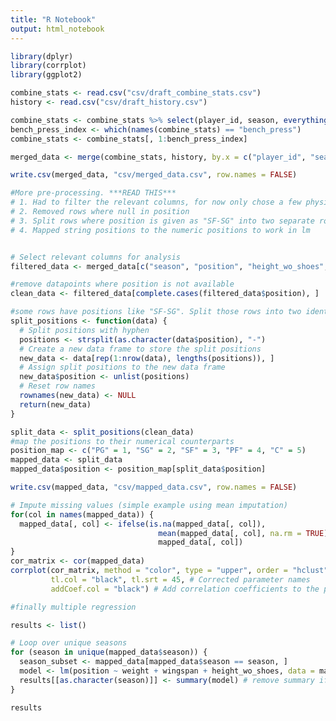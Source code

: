 ```yaml
---
title: "R Notebook"
output: html_notebook
---
```


```r
library(dplyr)
library(corrplot)
library(ggplot2)

```

```r
combine_stats <- read.csv("csv/draft_combine_stats.csv")
history <- read.csv("csv/draft_history.csv")
```

```r
combine_stats <- combine_stats %>% select(player_id, season, everything())
bench_press_index <- which(names(combine_stats) == "bench_press")
combine_stats <- combine_stats[, 1:bench_press_index]
```

```r
merged_data <- merge(combine_stats, history, by.x = c("player_id", "season"), by.y = c("person_id", "season"))
```

```r
write.csv(merged_data, "csv/merged_data.csv", row.names = FALSE)
```

```r

#More pre-processing. ***READ THIS***
# 1. Had to filter the relevant columns, for now only chose a few physical attributes but could expand if needed
# 2. Removed rows where null in position
# 3. Split rows where position is given as "SF-SG" into two separate rows with positoin as "SF" and "SG"
# 4. Mapped string positions to the numeric positions to work in lm


# Select relevant columns for analysis
filtered_data <- merged_data[c("season", "position", "height_wo_shoes", "weight", "wingspan", "max_vertical_leap", "bench_press")]

#remove datapoints where position is not available
clean_data <- filtered_data[complete.cases(filtered_data$position), ]

#some rows have positions like "SF-SG". Split those rows into two identical rows except one row is "SF" and the other row is "SG"
split_positions <- function(data) {
  # Split positions with hyphen
  positions <- strsplit(as.character(data$position), "-")
  # Create a new data frame to store the split positions
  new_data <- data[rep(1:nrow(data), lengths(positions)), ]
  # Assign split positions to the new data frame
  new_data$position <- unlist(positions)
  # Reset row names
  rownames(new_data) <- NULL
  return(new_data)
}

split_data <- split_positions(clean_data)
#map the positions to their numerical counterparts
position_map <- c("PG" = 1, "SG" = 2, "SF" = 3, "PF" = 4, "C" = 5)
mapped_data <- split_data
mapped_data$position <- position_map[split_data$position]

```

```r
write.csv(mapped_data, "csv/mapped_data.csv", row.names = FALSE)
```

```r
# Impute missing values (simple example using mean imputation)
for(col in names(mapped_data)) {
  mapped_data[, col] <- ifelse(is.na(mapped_data[, col]), 
                                 mean(mapped_data[, col], na.rm = TRUE), 
                                 mapped_data[, col])
}
cor_matrix <- cor(mapped_data)
corrplot(cor_matrix, method = "color", type = "upper", order = "hclust",
         tl.col = "black", tl.srt = 45, # Corrected parameter names
         addCoef.col = "black") # Add correlation coefficients to the plot
```



```r
#finally multiple regression

results <- list()

# Loop over unique seasons
for (season in unique(mapped_data$season)) {
  season_subset <- mapped_data[mapped_data$season == season, ]
  model <- lm(position ~ weight + wingspan + height_wo_shoes, data = mapped_data)
  results[[as.character(season)]] <- summary(model) # remove summary if needed
}

results
```
